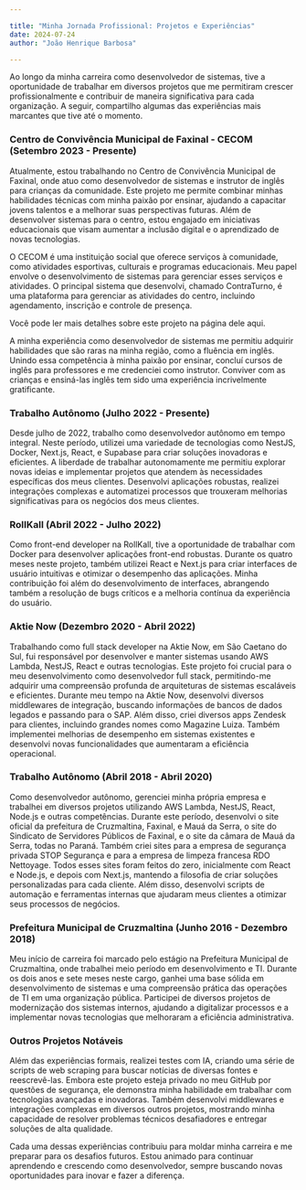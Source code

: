 ```yaml
---

title: "Minha Jornada Profissional: Projetos e Experiências"
date: 2024-07-24
author: "João Henrique Barbosa"

---
```


Ao longo da minha carreira como desenvolvedor de sistemas, tive a oportunidade de trabalhar em diversos projetos que me permitiram crescer profissionalmente e contribuir de maneira significativa para cada organização. A seguir, compartilho algumas das experiências mais marcantes que tive até o momento.

### Centro de Convivência Municipal de Faxinal - CECOM (Setembro 2023 - Presente)
Atualmente, estou trabalhando no Centro de Convivência Municipal de Faxinal, onde atuo como desenvolvedor de sistemas e instrutor de inglês para crianças da comunidade. Este projeto me permite combinar minhas habilidades técnicas com minha paixão por ensinar, ajudando a capacitar jovens talentos e a melhorar suas perspectivas futuras. Além de desenvolver sistemas para o centro, estou engajado em iniciativas educacionais que visam aumentar a inclusão digital e o aprendizado de novas tecnologias.

O CECOM é uma instituição social que oferece serviços à comunidade, como atividades esportivas, culturais e programas educacionais. Meu papel envolve o desenvolvimento de sistemas para gerenciar esses serviços e atividades. O principal sistema que desenvolvi, chamado ContraTurno, é uma plataforma para gerenciar as atividades do centro, incluindo agendamento, inscrição e controle de presença.

Você pode ler mais detalhes sobre este projeto na página dele <Link href="/projects/afterschool">aqui</Link>.

A minha experiência como desenvolvedor de sistemas me permitiu adquirir habilidades que são raras na minha região, como a fluência em inglês. Unindo essa competência à minha paixão por ensinar, concluí cursos de inglês para professores e me credenciei como instrutor. Conviver com as crianças e ensiná-las inglês tem sido uma experiência incrivelmente gratificante.

### Trabalho Autônomo (Julho 2022 - Presente)
Desde julho de 2022, trabalho como desenvolvedor autônomo em tempo integral. Neste período, utilizei uma variedade de tecnologias como NestJS, Docker, Next.js, React, e Supabase para criar soluções inovadoras e eficientes. A liberdade de trabalhar autonomamente me permitiu explorar novas ideias e implementar projetos que atendem às necessidades específicas dos meus clientes. Desenvolvi aplicações robustas, realizei integrações complexas e automatizei processos que trouxeram melhorias significativas para os negócios dos meus clientes.

### RollKall (Abril 2022 - Julho 2022)
Como front-end developer na RollKall, tive a oportunidade de trabalhar com Docker para desenvolver aplicações front-end robustas. Durante os quatro meses neste projeto, também utilizei React e Next.js para criar interfaces de usuário intuitivas e otimizar o desempenho das aplicações. Minha contribuição foi além do desenvolvimento de interfaces, abrangendo também a resolução de bugs críticos e a melhoria contínua da experiência do usuário.

### Aktie Now (Dezembro 2020 - Abril 2022)
Trabalhando como full stack developer na Aktie Now, em São Caetano do Sul, fui responsável por desenvolver e manter sistemas usando AWS Lambda, NestJS, React e outras tecnologias. Este projeto foi crucial para o meu desenvolvimento como desenvolvedor full stack, permitindo-me adquirir uma compreensão profunda de arquiteturas de sistemas escaláveis e eficientes. Durante meu tempo na Aktie Now, desenvolvi diversos middlewares de integração, buscando informações de bancos de dados legados e passando para o SAP. Além disso, criei diversos apps Zendesk para clientes, incluindo grandes nomes como Magazine Luiza. Também implementei melhorias de desempenho em sistemas existentes e desenvolvi novas funcionalidades que aumentaram a eficiência operacional.

### Trabalho Autônomo (Abril 2018 - Abril 2020)
Como desenvolvedor autônomo, gerenciei minha própria empresa e trabalhei em diversos projetos utilizando AWS Lambda, NestJS, React, Node.js e outras competências. Durante este período, desenvolvi o site oficial da prefeitura de Cruzmaltina, Faxinal, e Mauá da Serra, o site do Sindicato de Servidores Públicos de Faxinal, e o site da câmara de Mauá da Serra, todas no Paraná. Também criei sites para a empresa de segurança privada STOP Segurança e para a empresa de limpeza francesa RDO Nettoyage. Todos esses sites foram feitos do zero, inicialmente com React e Node.js, e depois com Next.js, mantendo a filosofia de criar soluções personalizadas para cada cliente. Além disso, desenvolvi scripts de automação e ferramentas internas que ajudaram meus clientes a otimizar seus processos de negócios.

### Prefeitura Municipal de Cruzmaltina (Junho 2016 - Dezembro 2018)
Meu início de carreira foi marcado pelo estágio na Prefeitura Municipal de Cruzmaltina, onde trabalhei meio período em desenvolvimento e TI. Durante os dois anos e sete meses neste cargo, ganhei uma base sólida em desenvolvimento de sistemas e uma compreensão prática das operações de TI em uma organização pública. Participei de diversos projetos de modernização dos sistemas internos, ajudando a digitalizar processos e a implementar novas tecnologias que melhoraram a eficiência administrativa.

<Projects />

### Outros Projetos Notáveis
Além das experiências formais, realizei testes com IA, criando uma série de scripts de web scraping para buscar notícias de diversas fontes e reescrevê-las. Embora este projeto esteja privado no meu GitHub por questões de segurança, ele demonstra minha habilidade em trabalhar com tecnologias avançadas e inovadoras. Também desenvolvi middlewares e integrações complexas em diversos outros projetos, mostrando minha capacidade de resolver problemas técnicos desafiadores e entregar soluções de alta qualidade.

Cada uma dessas experiências contribuiu para moldar minha carreira e me preparar para os desafios futuros. Estou animado para continuar aprendendo e crescendo como desenvolvedor, sempre buscando novas oportunidades para inovar e fazer a diferença.